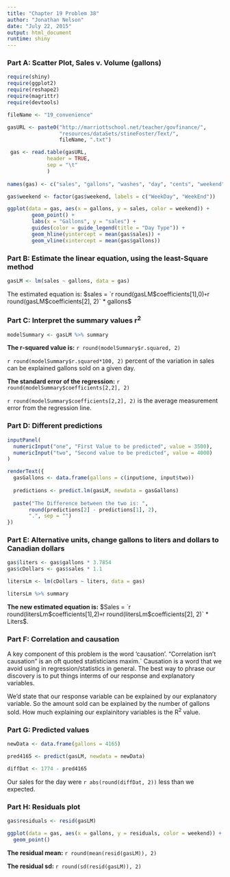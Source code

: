 ```yaml
---
title: "Chapter 19 Problem 38"
author: "Jonathan Nelson"
date: "July 22, 2015"
output: html_document
runtime: shiny
---
```


### Part A: Scatter Plot, Sales v. Volume (gallons)

```r
require(shiny)
require(ggplot2)
require(reshape2)
require(magrittr)
require(devtools)

fileName <- "19_convenience"

gasURL <- paste0("http://marriottschool.net/teacher/govfinance/", 
                 "resources/dataSets/stineFoster/Text/",
                 fileName, ".txt")

 gas <- read.table(gasURL,
             header = TRUE,
             sep = "\t"
             )
 
names(gas) <- c("sales", "gallons", "washes", "day", "cents", "weekend")

gas$weekend <- factor(gas$weekend, labels = c("WeekDay", "WeekEnd"))
```


```r
ggplot(data = gas, aes(x = gallons, y = sales, color = weekend)) +
        geom_point() +
        labs(x = "Gallons", y = "sales") +
        guides(color = guide_legend(title = "Day Type")) +
        geom_hline(yintercept = mean(gas$sales)) +
        geom_vline(xintercept = mean(gas$gallons))
```

### Part B: Estimate the linear equation, using the least-Square method

```r
gasLM <- lm(sales ~ gallons, data = gas)
```

The estimated equation is:
$sales = `r round(gasLM$coefficients[1],0)` + `r round(gasLM$coefficients[2], 2)` * gallons$

### Part C: Interpret the summary values r^2^ 

```r
modelSummary <- gasLM %>% summary

```

**The r-squared value is:** `r round(modelSummary$r.squared, 2)`

`r round(modelSummary$r.squared*100, 2) ` percent of the variation in sales can be explained gallons sold on a given day.

**The standard error of the regression:** `r round(modelSummary$coefficients[2,2], 2)`

`r round(modelSummary$coefficients[2,2], 2) ` is the average measurement error from the regression line. 

### Part D: Different predictions

```r

inputPanel(
  numericInput("one", "First Value to be predicted", value = 3500),
  numericInput("two", "Second value to be predicted", value = 4000)
)

renderText({
  gasGallons <- data.frame(gallons = c(input$one, input$two))
  
  predictions <- predict.lm(gasLM, newdata = gasGallons)
  
  paste("The Difference between the two is: ",
       round(predictions[2] - predictions[1], 2),
       ".", sep = "")
})

```

### Part E: Alternative units, change gallons to liters and dollars to Canadian dollars

```r

gas$liters <- gas$gallons * 3.7854
gas$cDollars <- gas$sales * 1.1

litersLm <- lm(cDollars ~ liters, data = gas)

litersLm %>% summary

```

**The new estimated equation is:** $Sales = `r round(litersLm$coefficients[1],2)` +
`r round(litersLm$coefficients[2], 2)` * Liters$.

### Part F: Correlation and causation

A key component of this problem is the word 'causation'. "Correlation isn't causation" is an oft quoted statisticians maxim.` Causation is a word that we avoid using in regression/statistics in general. The best way to phrase our discovery is to put things interms of our response and explanatory variables.

We'd state that our response variable can be explained by our explanatory variable. So the amount sold can be explained by the number of gallons sold. How much explaining our explainitory variables is the R^2^ value. 

### Part G: Predicted values

```r
newData <- data.frame(gallons = 4165)

pred4165 <- predict(gasLM, newdata = newData)

diffDat <- 1774 - pred4165
```

Our sales for the day were `r abs(round(diffDat, 2))` less than we expected.

### Part H: Residuals plot

```r
gas$residuals <- resid(gasLM)

ggplot(data = gas, aes(x = gallons, y = residuals, color = weekend)) +
  geom_point()

```

**The residual mean:** `r round(mean(resid(gasLM)), 2)`

**The residual sd:** `r round(sd(resid(gasLM)), 2)` 







